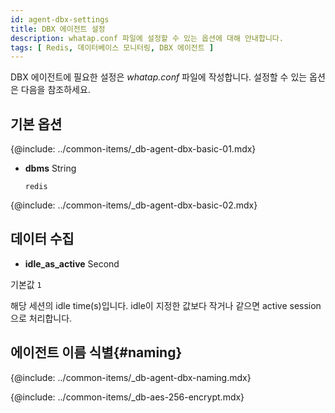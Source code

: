 ```yaml
---
id: agent-dbx-settings
title: DBX 에이전트 설정
description: whatap.conf 파일에 설정할 수 있는 옵션에 대해 안내합니다.
tags: [ Redis, 데이터베이스 모니터링, DBX 에이전트 ]
---
```


DBX 에이전트에 필요한 설정은 *whatap.conf* 파일에 작성합니다. 설정할 수 있는 옵션은 다음을 참조하세요.

## 기본 옵션

{@include: ../common-items/_db-agent-dbx-basic-01.mdx}

* **dbms** <span class='type'>String</span>
  
  `redis`

{@include: ../common-items/_db-agent-dbx-basic-02.mdx}


## 데이터 수집

* **idle_as_active** <span class='type'>Second</span>

 기본값 `1`

 해당 세션의 idle time(s)입니다. idle이 지정한 값보다 작거나 같으면 active session으로 처리합니다.

## 에이전트 이름 식별{#naming}

{@include: ../common-items/_db-agent-dbx-naming.mdx}

<!-- AES 256 암호화 적용 -->
{@include: ../common-items/_db-aes-256-encrypt.mdx} 